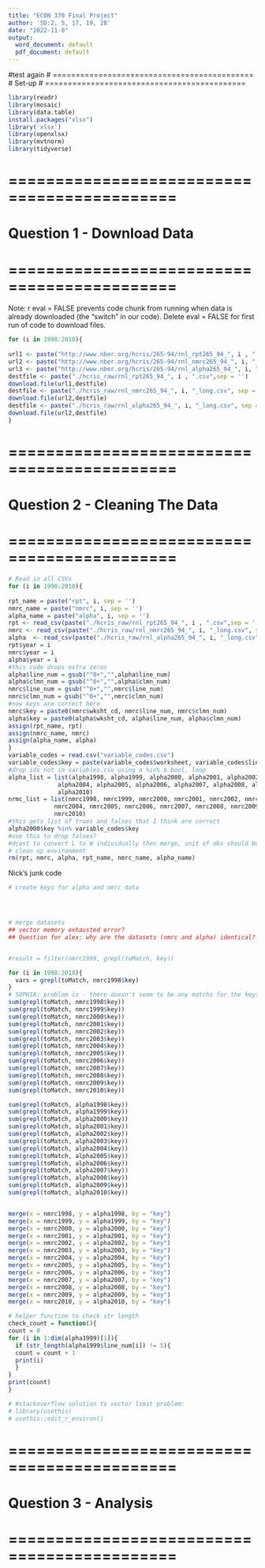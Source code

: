 ```yaml
---
title: "ECON 370 Final Project"
author: 'SD:2, 5, 17, 19, 28' 
date: "2022-11-8"
output:
  word_document: default
  pdf_document: default
---
```

#test again
# ============================================
# Set-up
# ============================================
```r
library(readr)
library(mosaic)
library(data.table)
install.packages("xlsx")
library('xlsx')
library(openxlsx)
library(mvtnorm)
library(tidyverse)
```
# ============================================
# Question 1 - Download Data
# ============================================

Note: r eval = FALSE prevents code chunk from running when data is already downloaded (the "switch" in our code).
Delete eval = FALSE for first run of code to download files.
```r
for (i in 1998:2010){
  
url1 <- paste("http://www.nber.org/hcris/265-94/rnl_rpt265_94_", i , ".csv",sep = '')
url2 <- paste("http://www.nber.org/hcris/265-94/rnl_nmrc265_94_", i, "_long.csv", sep = '')
url3 <- paste("http://www.nber.org/hcris/265-94/rnl_alpha265_94_", i, "_long.csv", sep = '')
destfile <- paste("./hcris_raw/rnl_rpt265_94_", i , ".csv",sep = '')
download.file(url1,destfile)
destfile <- paste("./hcris_raw/rnl_nmrc265_94_", i, "_long.csv", sep = '')
download.file(url2,destfile)
destfile <- paste("./hcris_raw/rnl_alpha265_94_", i, "_long.csv", sep = '')
download.file(url2,destfile)
}
```

# ============================================
# Question 2 - Cleaning The Data
# ============================================

```r
# Read in all CSVs
for (i in 1998:2010){
  
rpt_name = paste("rpt", i, sep = '')
nmrc_name = paste("nmrc", i, sep = '')
alpha_name = paste("alpha", i, sep = '')
rpt <- read_csv(paste("./hcris_raw/rnl_rpt265_94_", i , ".csv",sep = ''), show_col_types = F)
nmrc <- read_csv(paste("./hcris_raw/rnl_nmrc265_94_", i, "_long.csv", sep = ''), show_col_types = F)
alpha  <- read_csv(paste("./hcris_raw/rnl_alpha265_94_", i, "_long.csv", sep = ''), show_col_types = F)
rpt$year = i
nmrc$year = i
alpha$year = i
#this code drops extra zeros
alpha$line_num = gsub("^0+","",alpha$line_num)
alpha$clmn_num = gsub("^0+","",alpha$clmn_num)
nmrc$line_num = gsub("^0+","",nmrc$line_num)
nmrc$clmn_num = gsub("^0+","",nmrc$clmn_num)
#now keys are correct here
nmrc$key = paste0(nmrc$wksht_cd, nmrc$line_num, nmrc$clmn_num)
alpha$key = paste0(alpha$wksht_cd, alpha$line_num, alpha$clmn_num)
assign(rpt_name, rpt)
assign(nmrc_name, nmrc)
assign(alpha_name, alpha)
}
variable_codes = read.csv("variable_codes.csv")
variable_codes$key = paste(variable_codes$worksheet, variable_codes$line, variable_codes$column, sep = '')
#drop ids not in variables.csv using a %in% b bool, loop
alpha_list = list(alpha1998, alpha1999, alpha2000, alpha2001, alpha2002, alpha2003,
              alpha2004, alpha2005, alpha2006, alpha2007, alpha2008, alpha2009,
              alpha2010)
nrmc_list = list(nmrc1998, nmrc1999, nmrc2000, nmrc2001, nmrc2002, nmrc2003,
             nmrc2004, nmrc2005, nmrc2006, nmrc2007, nmrc2008, nmrc2009,
             nmrc2010)
#this gets list of trues and falses that I think are correct
alpha2000$key %in% variable_codes$key
#use this to drop falses?
#dcast to convert L to W individually then merge, unit of obs should be report after this
# clean up environment
rm(rpt, nmrc, alpha, rpt_name, nmrc_name, alpha_name)
```
Nick's junk code 
```r
# create keys for alpha and nmrc data




# merge datasets
## vector memory exhausted error? 
## Question for alex: why are the datasets (nmrc and alpha) identical? 


#result = filter(nmrc1999, grepl(toMatch, key))

for (i in 1998:2010){
  vars = grepl(toMatch, nmrc1998$key)
}
# SOPHIA: problem is - there doesn't seem to be any matchs for the keys in any of the datafranes, 
sum(grepl(toMatch, nmrc1998$key))
sum(grepl(toMatch, nmrc1999$key))
sum(grepl(toMatch, nmrc2000$key))
sum(grepl(toMatch, nmrc2001$key))
sum(grepl(toMatch, nmrc2002$key))
sum(grepl(toMatch, nmrc2003$key))
sum(grepl(toMatch, nmrc2004$key))
sum(grepl(toMatch, nmrc2005$key))
sum(grepl(toMatch, nmrc2006$key))
sum(grepl(toMatch, nmrc2007$key))
sum(grepl(toMatch, nmrc2008$key))
sum(grepl(toMatch, nmrc2009$key))
sum(grepl(toMatch, nmrc2010$key))

sum(grepl(toMatch, alpha1998$key))
sum(grepl(toMatch, alpha1999$key))
sum(grepl(toMatch, alpha2000$key))
sum(grepl(toMatch, alpha2001$key))
sum(grepl(toMatch, alpha2002$key))
sum(grepl(toMatch, alpha2003$key))
sum(grepl(toMatch, alpha2004$key))
sum(grepl(toMatch, alpha2005$key))
sum(grepl(toMatch, alpha2006$key))
sum(grepl(toMatch, alpha2007$key))
sum(grepl(toMatch, alpha2008$key))
sum(grepl(toMatch, alpha2009$key))
sum(grepl(toMatch, alpha2010$key))


merge(x = nmrc1998, y = alpha1998, by = "key")
merge(x = nmrc1999, y = alpha1999, by = "key")
merge(x = nmrc2000, y = alpha2000, by = "key")
merge(x = nmrc2001, y = alpha2001, by = "key")
merge(x = nmrc2002, y = alpha2002, by = "key")
merge(x = nmrc2003, y = alpha2003, by = "key")
merge(x = nmrc2004, y = alpha2004, by = "key")
merge(x = nmrc2005, y = alpha2005, by = "key")
merge(x = nmrc2006, y = alpha2006, by = "key")
merge(x = nmrc2007, y = alpha2007, by = "key")
merge(x = nmrc2008, y = alpha2008, by = "key")
merge(x = nmrc2009, y = alpha2009, by = "key")
merge(x = nmrc2010, y = alpha2010, by = "key")

# helper function to check str length
check_count = function(){
count = 0
for (i in 1:dim(alpha1999)[1]){
  if (str_length(alpha1999$line_num[i]) != 5){
  count = count + 1
  print(i)
  }
}
print(count)
}

# #stackoverflow solution to vector limit problem: 
# library(usethis) 
# usethis::edit_r_environ()
```


# ============================================
# Question 3 - Analysis 
# ============================================